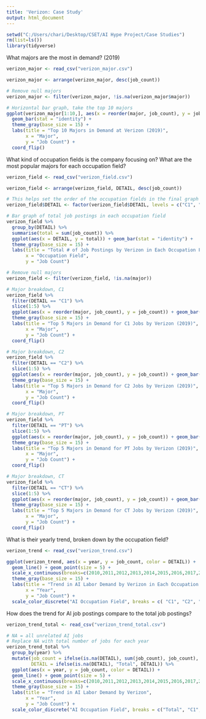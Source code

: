 ---
title: 'Verizon: Case Study'
output: html_document
---

```{r setup}
setwd("C:/Users/chari/Desktop/CSET/AI Hype Project/Case Studies")
rm(list=ls())
library(tidyverse)
```


What majors are the most in demand? (2019)
```{r}
verizon_major <- read_csv("verizon_major.csv")

verizon_major <- arrange(verizon_major, desc(job_count))

# Remove null majors
verizon_major <- filter(verizon_major, !is.na(verizon_major$major))

# Horizontal bar graph, take the top 10 majors
ggplot(verizon_major[1:10,], aes(x = reorder(major, job_count), y = job_count)) + 
  geom_bar(stat = "identity") + 
  theme_gray(base_size = 15) +
  labs(title = "Top 10 Majors in Demand at Verizon (2019)",
       x = "Major",
       y = "Job Count") +
  coord_flip()
```


What kind of occupation fields is the company focusing on? What are the most popular majors for each occupation field?
```{r}
verizon_field <- read_csv("verizon_field.csv")

verizon_field <- arrange(verizon_field, DETAIL, desc(job_count))

# This helps set the order of the occupation fields in the final graph
verizon_field$DETAIL <- factor(verizon_field$DETAIL, levels = c("C1", "C2", "PT", "CT"))

# Bar graph of total job postings in each occupation field
verizon_field %>%
  group_by(DETAIL) %>%
  summarise(total = sum(job_count)) %>%
  ggplot(aes(x = DETAIL, y = total)) + geom_bar(stat = "identity") +
  theme_gray(base_size = 15) +
  labs(title = "Total # of Job Postings by Verizon in Each Occupation Field (2019)",
       x = "Occupation Field",
       y = "Job Count")

# Remove null majors
verizon_field <- filter(verizon_field, !is.na(major))

# Major breakdown, C1
verizon_field %>%
  filter(DETAIL == "C1") %>%
  slice(1:5) %>%
  ggplot(aes(x = reorder(major, job_count), y = job_count)) + geom_bar(stat = "identity") +
  theme_gray(base_size = 15) +
  labs(title = "Top 5 Majors in Demand for C1 Jobs by Verizon (2019)",
       x = "Major",
       y = "Job Count") +
  coord_flip()

# Major breakdown, C2
verizon_field %>%
  filter(DETAIL == "C2") %>%
  slice(1:5) %>%
  ggplot(aes(x = reorder(major, job_count), y = job_count)) + geom_bar(stat = "identity") +
  theme_gray(base_size = 15) +
  labs(title = "Top 5 Majors in Demand for C2 Jobs by Verizon (2019)",
       x = "Major",
       y = "Job Count") +
  coord_flip()

# Major breakdown, PT
verizon_field %>%
  filter(DETAIL == "PT") %>%
  slice(1:5) %>%
  ggplot(aes(x = reorder(major, job_count), y = job_count)) + geom_bar(stat = "identity") +
  theme_gray(base_size = 15) +
  labs(title = "Top 5 Majors in Demand for PT Jobs by Verizon (2019)",
       x = "Major",
       y = "Job Count") +
  coord_flip()

# Major breakdown, CT
verizon_field %>%
  filter(DETAIL == "CT") %>%
  slice(1:5) %>%
  ggplot(aes(x = reorder(major, job_count), y = job_count)) + geom_bar(stat = "identity") +
  theme_gray(base_size = 15) +
  labs(title = "Top 5 Majors in Demand for CT Jobs by Verizon (2019)",
       x = "Major",
       y = "Job Count") +
  coord_flip()
```


What is their yearly trend, broken down by the occupation field?
```{r}
verizon_trend <- read_csv("verizon_trend.csv")

ggplot(verizon_trend, aes(x = year, y = job_count, color = DETAIL)) +
  geom_line() + geom_point(size = 5) +
  scale_x_continuous(breaks=c(2010,2011,2012,2013,2014,2015,2016,2017,2018,2019,2020)) +
  theme_gray(base_size = 15) +
  labs(title = "Trend in AI Labor Demand by Verizon in Each Occupation Field",
       x = "Year",
       y = "Job Count") +
  scale_color_discrete("AI Occupation Field", breaks = c( "C1", "C2", "PT", "CT"))
```


How does the trend for AI job postings compare to the total job postings?
```{r}
verizon_trend_total <- read_csv("verizon_trend_total.csv")

# NA = all unrelated AI jobs
# Replace NA with total number of jobs for each year
verizon_trend_total %>%
  group_by(year) %>%
  mutate(job_count = ifelse(is.na(DETAIL), sum(job_count), job_count),
         DETAIL = ifelse(is.na(DETAIL), "Total", DETAIL)) %>%
  ggplot(aes(x = year, y = job_count, color = DETAIL)) +
  geom_line() + geom_point(size = 5) +
  scale_x_continuous(breaks=c(2010,2011,2012,2013,2014,2015,2016,2017,2018,2019,2020)) +
  theme_gray(base_size = 15) +
  labs(title = "Trend in AI Labor Demand by Verizon",
       x = "Year",
       y = "Job Count") +
  scale_color_discrete("AI Occupation Field", breaks = c("Total", "C1", "C2", "PT", "CT"))
```

